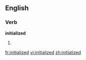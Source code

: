 ==English==

===Verb===
'''initialized'''

# {{present participle of|initialize}}

[[fr:initialized]]
[[vi:initialized]]
[[zh:initialized]]